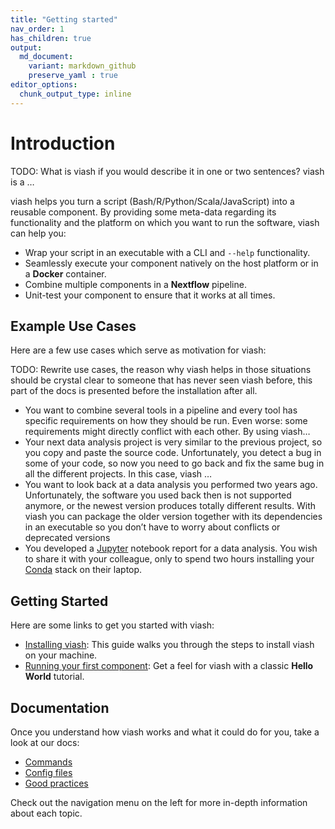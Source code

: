 ```yaml
---
title: "Getting started"
nav_order: 1
has_children: true
output:
  md_document:
    variant: markdown_github
    preserve_yaml : true
editor_options: 
  chunk_output_type: inline
---
```


# Introduction

TODO: What is viash if you would describe it in one or two sentences?
viash is a ...

viash helps you turn a script (Bash/R/Python/Scala/JavaScript) into a reusable component. 
By providing some meta-data regarding its functionality and the platform on which you want to run the software, viash can help you:

* Wrap your script in an executable with a CLI and `--help` functionality.
* Seamlessly execute your component natively on the host platform or in a **Docker** container.
* Combine multiple components in a **Nextflow** pipeline.
* Unit-test your component to ensure that it works at all times.

## Example Use Cases

Here are a few use cases which serve as motivation for viash:

TODO: Rewrite use cases, the reason why viash helps in those situations should be crystal clear to someone that has never seen viash before, this part of the docs is presented before the installation after all.

* You want to combine several tools in a pipeline and every tool has specific requirements on how they should be run. Even worse: some requirements might directly conflict with each other. By using viash... 
* Your next data analysis project is very similar to the previous project, so you copy and paste the source code. Unfortunately, you detect a bug in some of your code, so now you need to go back and fix the same bug in all the different projects. In this case, viash ...
* You want to look back at a data analysis you performed two years ago. Unfortunately, the software you used back then is not supported anymore, or the newest version produces totally different results. With viash you can package the older version together with its dependencies in an executable so you don't have to worry about conflicts or deprecated versions
* You developed a [Jupyter](https://jupyter.org/) notebook report for a data analysis. You wish to share it with your colleague, only to spend two hours installing your [Conda](https://docs.conda.io/) stack on their laptop.

## Getting Started

Here are some links to get you started with viash:

- [Installing viash](/viash_docs/getting_started/installation): This guide walks you through the steps to install viash on your machine.
- [Running your first component](/viash_docs/getting_started/hello_world): Get a feel for viash with a classic **Hello World** tutorial.

## Documentation

Once you understand how viash works and what it could do for you, take a look at our docs:

- [Commands](/commands)
- [Config files](/config)
- [Good practices](/good_practices)

Check out the navigation menu on the left for more in-depth information about each topic.
